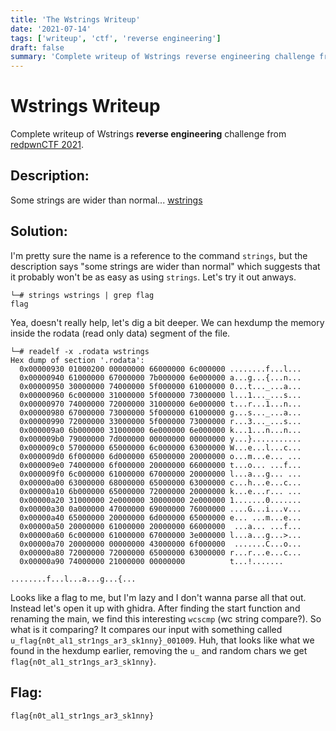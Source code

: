 ```yaml
---
title: 'The Wstrings Writeup'
date: '2021-07-14'
tags: ['writeup', 'ctf', 'reverse engineering']
draft: false
summary: 'Complete writeup of Wstrings reverse engineering challenge from redpwnCTF 2021.'
---
```


# Wstrings Writeup

Complete writeup of Wstrings **reverse engineering** challenge from [redpwnCTF 2021](https://ctftime.org/task/16443).

## Description: 
Some strings are wider than normal...
[wstrings](https://static.redpwn.net/uploads/c3c2ce7829ac7fb904ab02de13b4fbdda69232159c7a5dfa6d7d0fa37606a45d/wstrings)

## Solution:
I'm pretty sure the name is a reference to the command `strings`,  but the description says "some strings are wider than normal" which suggests that it probably won't be as easy as using `strings`. Let's try it out anways.

```
└─# strings wstrings | grep flag
flag
```
Yea, doesn't really help, let's dig a bit deeper. We can hexdump the memory inside the rodata (read only data) segment of the file.

```
└─# readelf -x .rodata wstrings                                                               
Hex dump of section '.rodata':
  0x00000930 01000200 00000000 66000000 6c000000 ........f...l...
  0x00000940 61000000 67000000 7b000000 6e000000 a...g...{...n...
  0x00000950 30000000 74000000 5f000000 61000000 0...t..._...a...
  0x00000960 6c000000 31000000 5f000000 73000000 l...1..._...s...
  0x00000970 74000000 72000000 31000000 6e000000 t...r...1...n...
  0x00000980 67000000 73000000 5f000000 61000000 g...s..._...a...
  0x00000990 72000000 33000000 5f000000 73000000 r...3..._...s...
  0x000009a0 6b000000 31000000 6e000000 6e000000 k...1...n...n...
  0x000009b0 79000000 7d000000 00000000 00000000 y...}...........
  0x000009c0 57000000 65000000 6c000000 63000000 W...e...l...c...
  0x000009d0 6f000000 6d000000 65000000 20000000 o...m...e... ...
  0x000009e0 74000000 6f000000 20000000 66000000 t...o... ...f...
  0x000009f0 6c000000 61000000 67000000 20000000 l...a...g... ...
  0x00000a00 63000000 68000000 65000000 63000000 c...h...e...c...
  0x00000a10 6b000000 65000000 72000000 20000000 k...e...r... ...
  0x00000a20 31000000 2e000000 30000000 2e000000 1.......0.......
  0x00000a30 0a000000 47000000 69000000 76000000 ....G...i...v...
  0x00000a40 65000000 20000000 6d000000 65000000 e... ...m...e...
  0x00000a50 20000000 61000000 20000000 66000000  ...a... ...f...
  0x00000a60 6c000000 61000000 67000000 3e000000 l...a...g...>...
  0x00000a70 20000000 00000000 43000000 6f000000  .......C...o...
  0x00000a80 72000000 72000000 65000000 63000000 r...r...e...c...
  0x00000a90 74000000 21000000 00000000          t...!.......
```
`........f...l...a...g...{...`

Looks like a flag to me, but I'm lazy and I don't wanna parse all that out. Instead let's open it up with ghidra. After finding the start function and renaming the main, we find this interesting `wcscmp` (wc string compare?). So what is it comparing? It compares our input with something called `u_flag{n0t_al1_str1ngs_ar3_sk1nny}_001009`. Huh, that looks like what we found in the hexdump earlier, removing the `u_` and random chars we get `flag{n0t_al1_str1ngs_ar3_sk1nny}`.

## Flag:

`flag{n0t_al1_str1ngs_ar3_sk1nny}`
